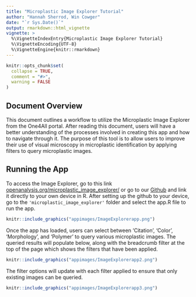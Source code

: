 ```yaml
---
title: "Microplastic Image Explorer Tutorial"
author: "Hannah Sherrod, Win Cowger"
date: "`r Sys.Date()`"
output: rmarkdown::html_vignette
vignette: >
  %\VignetteIndexEntry{Microplastic Image Explorer Tutorial}
  %\VignetteEncoding{UTF-8}
  %\VignetteEngine{knitr::rmarkdown}
---
```


```r
knitr::opts_chunk$set(
  collapse = TRUE,
  comment = "#>",
  warning = FALSE
)
```

## Document Overview

This document outlines a workflow to utilize the Microplastic Image Explorer from the One4All portal. After reading this document, users will have a better understanding of the processes involved in creating this app and how to navigate through it. The purpose of this tool is to allow users to improve their use of visual microscopy in microplastic identification by applying filters to query microplastic images.

## Running the App

To access the Image Explorer, go to this link [openanalysis.org/microplastic_image_explorer/](https://openanalysis.org/microplastic_image_explorer/) or go to our [Github](https://github.com/Moore-Institute-4-Plastic-Pollution-Res/Microplastic_Data_Portal) and link it directly to your own device in R. After setting up the github to your device, go to the `'microplastic_image_explorer'` folder and select the app.R file to run the app.

```r
knitr::include_graphics("appimages/ImageExplorerapp.png")
```

Once the app has loaded, users can select between 'Citation', 'Color', 'Morphology', and 'Polymer' to query various microplastic images. The queried results will populate below, along with the breadcrumb filter at the top of the page which shows the filters that have been applied.

```r
knitr::include_graphics("appimages/ImageExplorerapp2.png")
```

The filter options will update with each filter applied to ensure that only existing images can be queried.

```r
knitr::include_graphics("appimages/ImageExplorerapp3.png")
```